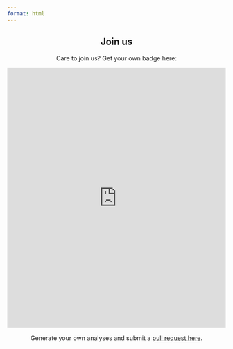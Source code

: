 ```yaml
---
format: html
---
```


<center>

::: text

## Join us

Care to join us? Get your own badge here: 

:::

<iframe src="https://lucy.shinyapps.io/mdr-badge-generator/" 
        width="100%" 
        height="600px" 
        style="border: none;">
</iframe>

::: text
Generate your own analyses and submit a [pull request here](https://github.com/lucymcgowan/mdr-website).
:::
</center>
